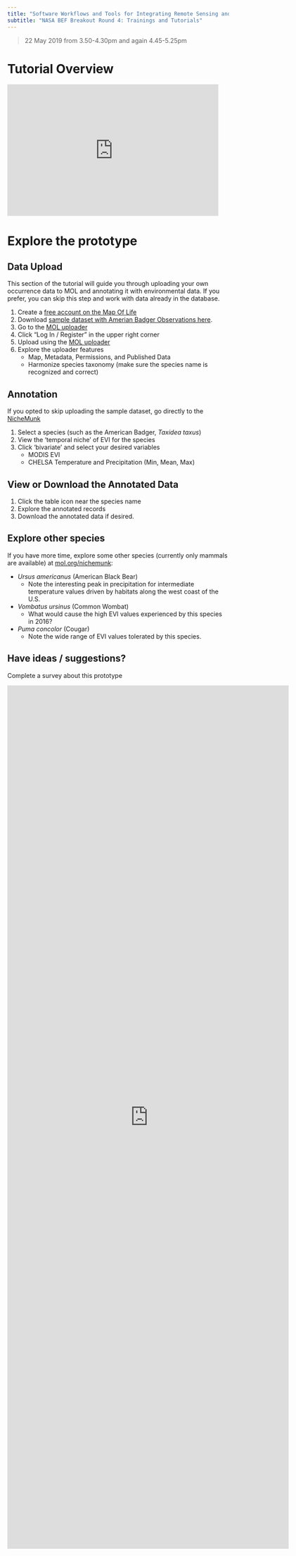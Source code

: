 ```yaml
---
title: "Software Workflows and Tools for Integrating Remote Sensing and Organismal Occurrence Data Streams"
subtitle: "NASA BEF Breakout Round 4: Trainings and Tutorials"
---
```


> 22 May 2019 from 3.50-4.30pm and again 4.45-5.25pm

# Tutorial Overview

<iframe src="https://docs.google.com/presentation/d/e/2PACX-1vQ3i8hloIq8FNhafP2qaIXRe22XAgAkA9BQhrsSwB4ui1hEK-s5lwfAZnFnPo17um40XeyliapLxVxp/embed?start=false&loop=false&delayms=60000" frameborder="0" width="480" height="299" allowfullscreen="true" mozallowfullscreen="true" webkitallowfullscreen="true"></iframe>

# Explore the prototype

## Data Upload

This section of the tutorial will guide you through uploading your own occurrence data to MOL and annotating it with environmental data.  If you prefer, you can skip this step and work with data already in the database.

1. Create a [free account on the Map Of Life](https://auth.mol.org/register)
2. Download [sample dataset with Amerian Badger Observations here](data/Taxidea_taxus.csv).
2. Go to the [MOL uploader](https://mol.org/upload-dev/datasets)
3. Click "Log In / Register" in the upper right corner
4. Upload using the [MOL uploader](https://mol.org/upload-dev/datasets)
3. Explore the uploader features
    * Map, Metadata, Permissions, and Published Data
    * Harmonize species taxonomy (make sure the species name is recognized and correct)

## Annotation

If you opted to skip uploading the sample dataset, go directly to the [NicheMunk](http://mol.org/nichemunk) 

1. Select a species (such as the American Badger, _Taxidea taxus_)
2. View the 'temporal niche' of EVI for the species
3. Click 'bivariate' and select your desired variables
    * MODIS EVI
    * CHELSA Temperature and Precipitation (Min, Mean, Max)

## View or Download the Annotated Data

1. Click the table icon near the species name
2. Explore the annotated records
3. Download the annotated data if desired.

## Explore other species

If you have more time, explore some other species (currently only mammals are available) at [mol.org/nichemunk](https://mol.org/nichemunk):

* _Ursus americanus_ (American Black Bear)
   * Note the interesting peak in precipitation for intermediate temperature values driven by habitats along the west coast of the U.S.
* _Vombatus ursinus_ (Common Wombat)
   * What would cause the high EVI values experienced by this species in 2016?
* _Puma concolor_ (Cougar)
   * Note the wide range of EVI values tolerated by this species.

## Have ideas / suggestions?

Complete a survey about this prototype

<iframe src="https://docs.google.com/forms/d/e/1FAIpQLSflIl3nkvIADjAvfqW8KX-2CmHsa5No2fuvsDjYqwjL9JT-rA/viewform?embedded=true" width="640" height="1962" frameborder="0" marginheight="0" marginwidth="0">Loading...</iframe>



